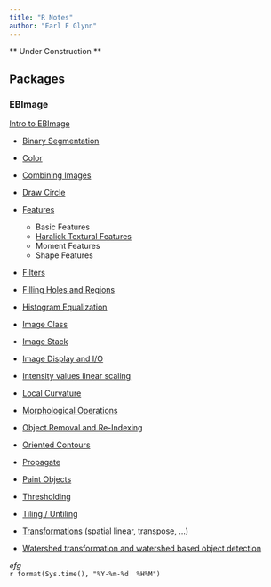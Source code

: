 ```yaml
---
title: "R Notes"
author: "Earl F Glynn"
---
```


** Under Construction **

## Packages

### EBImage

[Intro to EBImage](package/EBImage/Intro-to-EBImage.html)

* [Binary Segmentation](package/EBImage/Binary-Segmentation.html)

* [Color](package/EBImage/Color.html)

* [Combining Images](package/EBImage/Combining-Images.html)

* [Draw Circle](package/EBImage/Draw-Circle.html)

* [Features](package/EBImage/Features.html)

    + Basic Features
    + [Haralick Textural Features](package/EBImage/Haralick-Textural-Features.html)
    + Moment Features
    + Shape Features
  
* [Filters](package/EBImage/Filters.html)

* [Filling Holes and Regions](package/EBImage/Filling.html)

* [Histogram Equalization](package/EBImage/Histogram-Equalization.html)
  
* [Image Class](package/EBImage/Image-Class.html)

* [Image Stack](package/EBImage/Image-Stack.html)

* [Image Display and I/O](package/EBImage/Image-Display-IO.html)

* [Intensity values linear scaling](package/EBImage/Intensity-values-linear-scaling.html)

* [Local Curvature](package/EBImage/Local-Curvature.html)

* [Morphological Operations](package/EBImage/Morphological-Operations.html)

* [Object Removal and Re-Indexing](package/EBImage/Object-Removal-ReIndexing.html)

* [Oriented Contours](package/EBImage/Oriented-Contours.html)

* [Propagate](package/EBImage/Propagate.html)

* [Paint Objects](package/EBImage/Paint-Objects.html)

* [Thresholding](package/EBImage/Thresholding.html)

* [Tiling / Untiling](package/EBImage/Tile-Untile.html)

* [Transformations](package/EBImage/Spatial-Linear-Transformations.html) (spatial linear, transpose, ...)

* [Watershed transformation and watershed based object detection](package/EBImage/Watershed.html)









*efg*  
`r format(Sys.time(), "%Y-%m-%d  %H%M")`                  